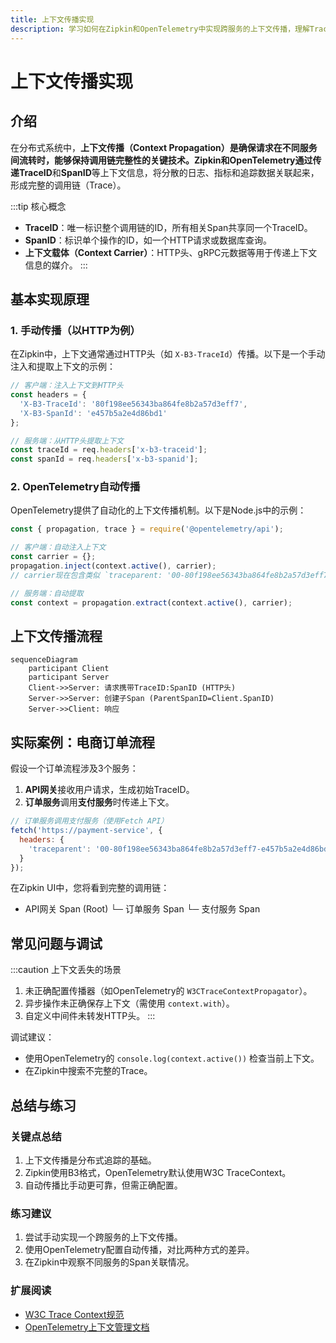 ```yaml
---
title: 上下文传播实现
description: 学习如何在Zipkin和OpenTelemetry中实现跨服务的上下文传播，理解TraceID和SpanID的传递机制。
---
```


# 上下文传播实现

## 介绍

在分布式系统中，**上下文传播（Context Propagation）**是确保请求在不同服务间流转时，能够保持调用链完整性的关键技术。Zipkin和OpenTelemetry通过传递**TraceID**和**SpanID**等上下文信息，将分散的日志、指标和追踪数据关联起来，形成完整的调用链（Trace）。

:::tip 核心概念
- **TraceID**：唯一标识整个调用链的ID，所有相关Span共享同一个TraceID。
- **SpanID**：标识单个操作的ID，如一个HTTP请求或数据库查询。
- **上下文载体（Context Carrier）**：HTTP头、gRPC元数据等用于传递上下文信息的媒介。
:::

## 基本实现原理

### 1. 手动传播（以HTTP为例）
在Zipkin中，上下文通常通过HTTP头（如 `X-B3-TraceId`）传播。以下是一个手动注入和提取上下文的示例：

```javascript
// 客户端：注入上下文到HTTP头
const headers = {
  'X-B3-TraceId': '80f198ee56343ba864fe8b2a57d3eff7',
  'X-B3-SpanId': 'e457b5a2e4d86bd1'
};

// 服务端：从HTTP头提取上下文
const traceId = req.headers['x-b3-traceid'];
const spanId = req.headers['x-b3-spanid'];
```

### 2. OpenTelemetry自动传播
OpenTelemetry提供了自动化的上下文传播机制。以下是Node.js中的示例：

```javascript
const { propagation, trace } = require('@opentelemetry/api');

// 客户端：自动注入上下文
const carrier = {};
propagation.inject(context.active(), carrier);
// carrier现在包含类似 `traceparent: '00-80f198ee56343ba864fe8b2a57d3eff7-e457b5a2e4d86bd1-01'` 的字段

// 服务端：自动提取
const context = propagation.extract(context.active(), carrier);
```

## 上下文传播流程

```mermaid
sequenceDiagram
    participant Client
    participant Server
    Client->>Server: 请求携带TraceID:SpanID (HTTP头)
    Server->>Server: 创建子Span (ParentSpanID=Client.SpanID)
    Server->>Client: 响应
```

## 实际案例：电商订单流程

假设一个订单流程涉及3个服务：
1. **API网关**接收用户请求，生成初始TraceID。
2. **订单服务**调用**支付服务**时传递上下文。

```javascript
// 订单服务调用支付服务（使用Fetch API）
fetch('https://payment-service', {
  headers: {
    'traceparent': '00-80f198ee56343ba864fe8b2a57d3eff7-e457b5a2e4d86bd1-01'
  }
});
```

在Zipkin UI中，您将看到完整的调用链：
- API网关 Span (Root)
  └─ 订单服务 Span
     └─ 支付服务 Span

## 常见问题与调试

:::caution 上下文丢失的场景
1. 未正确配置传播器（如OpenTelemetry的 `W3CTraceContextPropagator`）。
2. 异步操作未正确保存上下文（需使用 `context.with`）。
3. 自定义中间件未转发HTTP头。
:::

调试建议：
- 使用OpenTelemetry的 `console.log(context.active())` 检查当前上下文。
- 在Zipkin中搜索不完整的Trace。

## 总结与练习

### 关键点总结
1. 上下文传播是分布式追踪的基础。
2. Zipkin使用B3格式，OpenTelemetry默认使用W3C TraceContext。
3. 自动传播比手动更可靠，但需正确配置。

### 练习建议
1. 尝试手动实现一个跨服务的上下文传播。
2. 使用OpenTelemetry配置自动传播，对比两种方式的差异。
3. 在Zipkin中观察不同服务的Span关联情况。

### 扩展阅读
- [W3C Trace Context规范](https://www.w3.org/TR/trace-context/)
- [OpenTelemetry上下文管理文档](https://opentelemetry.io/docs/concepts/context/)
